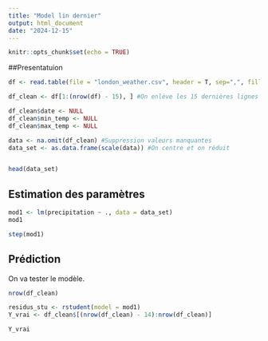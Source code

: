 ---
title: "Model lin dernier"
output: html_document
date: "2024-12-15"
---

```{r setup, include=FALSE}
knitr::opts_chunk$set(echo = TRUE)
```

##Presentatuion

```{r}
df <- read.table(file = "london_weather.csv", header = T, sep=",", fill = T, fileEncoding = "Latin1")

df_clean <- df[1:(nrow(df) - 15), ] #On enlève les 15 dernières lignes qu'on réserve pour la prédiction

df_clean$date <- NULL
df_clean$min_temp <- NULL
df_clean$max_temp <- NULL

data <- na.omit(df_clean) #Suppression valeurs manquantes
data_set <- as.data.frame(scale(data)) #On centre et on réduit


head(data_set)

```

## Estimation des paramètres

```{r}
mod1 <- lm(precipitation ~ ., data = data_set)
mod1
```
```{r}
step(mod1)
```
## Prédiction

On va tester le modèle.
```{r}
nrow(df_clean)
```

```{r}
residus_stu <- rstudent(model = mod1)
Y_vrai <- df_clean$[(nrow(df_clean) - 14):nrow(df_clean)]

Y_vrai
```

